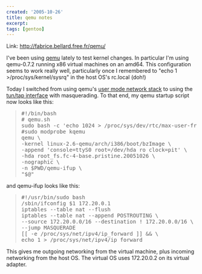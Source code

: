 ```yaml
---
created: '2005-10-26'
title: qemu notes
excerpt:
tags: [gentoo]
---
```


<p class="post_link">Link: <a href="http://fabrice.bellard.free.fr/qemu/">http://fabrice.bellard.free.fr/qemu/</a></p><p>I've been using <a href="http://fabrice.bellard.free.fr/qemu/index.html">qemu</a> lately to test kernel changes.  In particular I'm using qemu-0.7.2 running x86 virtual machines on an amd64.  This configuration seems to work really well, particularly once I remembered to "echo 1 &gt;/proc/sys/kernel/sysrq" in the host OS's rc.local (doh!)</p>

<p>Today I switched from using qemu's <a href="http://fabrice.bellard.free.fr/qemu/qemu-doc.html#TOC21">user mode network stack</a> to using the <a href="http://fabrice.bellard.free.fr/qemu/qemu-doc.html#TOC20">tun/tap interface</a> with masquerading.  To that end, my qemu startup script now looks like this:</p>

<blockquote><pre>#!/bin/bash
# qemu.sh
sudo bash -c 'echo 1024 &gt; /proc/sys/dev/rtc/max-user-freq'
#sudo modprobe kqemu
qemu \
-kernel linux-2.6-qemu/arch/i386/boot/bzImage \
-append 'console=ttyS0 root=/dev/hda ro clock=pit' \
-hda root_fs.fc-4-base.pristine.20051026 \
-nographic \
-n $PWD/qemu-ifup \
"$@"
</pre></blockquote>

<p>and qemu-ifup looks like this:</p>

<blockquote><pre>#!/usr/bin/sudo bash
/sbin/ifconfig $1 172.20.0.1
iptables --table nat --flush
iptables --table nat --append POSTROUTING \
--source 172.20.0.0/16 --destination ! 172.20.0.0/16 \
--jump MASQUERADE
[[ -e /proc/sys/net/ipv4/ip_forward ]] &amp;&amp; \
echo 1 &gt; /proc/sys/net/ipv4/ip_forward
</pre></blockquote>

<p>This gives me outgoing networking from the virtual machine, plus incoming networking from the host OS.  The virtual OS uses 172.20.0.2 on its virtual adapter.</p>		</div>
